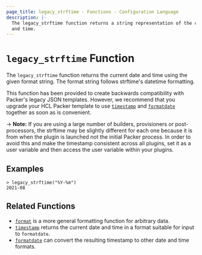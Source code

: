 ```yaml
---
page_title: legacy_strftime - Functions - Configuration Language
description: |-
  The legacy_strftime function returns a string representation of the current date
  and time.
---
```


# `legacy_strftime` Function

The `legacy_strftime` function returns the current date and time using the given
format string. The format string follows strftime's datetime formatting.

This function has been provided to create backwards compatibility with Packer's
legacy JSON templates. However, we recommend that you upgrade your HCL Packer
template to use
[`timestamp`](/docs/templates/hcl_templates/functions/datetime/timestamp) and
[`formatdate`](/docs/templates/hcl_templates/functions/datetime/formatdate)
together as soon as is convenient.

-> **Note:** If you are using a large number of builders, provisioners or
post-processors, the strftime may be slightly different for each one because it
is from when the plugin is launched not the initial Packer process. In order to
avoid this and make the timestamp consistent across all plugins, set it as a
user variable and then access the user variable within your plugins.

## Examples

```shell-session
> legacy_strftime("%Y-%m")
2021-08
```

## Related Functions

- [`format`](/docs/templates/hcl_templates/functions/string/format) is a more general formatting function for arbitrary
data.
- [`timestamp`](/docs/templates/hcl_templates/functions/datetime/timestamp) returns the current date and time in a format
suitable for input to `formatdate`.
- [`formatdate`](/docs/templates/hcl_templates/functions/datetime/formatdate) can convert the resulting timestamp to
  other date and time formats.
